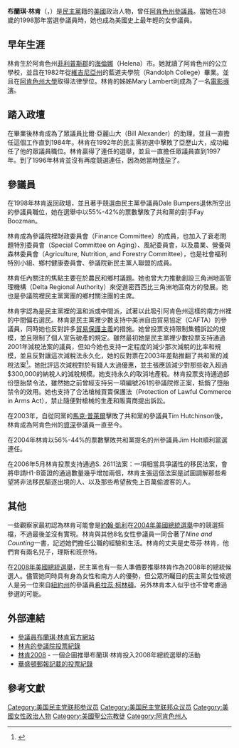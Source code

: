 {{noteTA
|G1=PP
|1=zh-hans:布兰琪·林肯;zh-hant:布蘭琪·林肯;zh-cn:布兰奇·林肯
|2=zh-hans:布兰琪;zh-hant:布蘭琪;zh-cn:布兰奇}}
{{Infobox Senator 
| name=布蘭琪·林肯
| nationality=美國
| image name=Blanche Lincoln official portrait.jpg
| jr/sr and state=美國[[阿肯色州|阿肯色州]][[參議員資歷|資深]]參議員
| party=[[民主黨_(美國)|民主黨]]
| term_start=1999年1月3日–2011年1月3日
| alongside=馬克·普萊爾
| preceded=Dale Bumpers
| succeeded=[[约翰·博兹曼|约翰·博兹曼]]
| date of birth=1960年9月30日
| place of birth={{USA}}[[阿肯色州|阿肯色州]][[海倫娜_(阿肯色州)|海倫娜]]
| dead=在世
| date of death=
| place of death=
| spouse=史蒂芬·林肯
| religion=[[美国圣公会|圣公会]]
}}

'''布蘭琪·林肯'''（'''{{lang|en|Blanche Lincoln}}'''，{{bd|1960年|9月30日|||Lincoln, Blanche}}）是[[民主黨_(美國)|民主黨]]籍的[[美國|美國]]政治人物，曾任[[阿肯色州|阿肯色州]][[美國參議院|參議員]]。當她在38歲的1998那年當選參議員時，她也成為美國史上最年輕的女參議員。

==早年生涯==

林肯生於阿肯色州[[菲利普斯郡_(阿肯色州)|菲利普斯郡]]的[[海倫娜_(阿肯色州)|海倫娜]]（Helena）市。她就讀了阿肯色州的公立學校，並且在1982年從[[維吉尼亞州|維吉尼亞州]]的藍道夫學院（Randolph College）畢業。並且在[[阿肯色州大學|阿肯色州大學]]取得法律學位。林肯的姊姊Mary Lambert則成為了一名[[電影導演|電影導演]]。

==踏入政壇==

在畢業後林肯成為了眾議員比爾·亞麗山大（Bill Alexander）的助理，並且一直擔任這個工作直到1984年。林肯在1992年的民主黨初選中擊敗了亞歷山大，成功繼任了他的眾議員職位。林肯贏得了連任的選舉，並且一直擔任眾議員直到1997年。到了1996年林肯並沒有再度競選連任，因為她當時[[懷孕|懷孕]]了。

==參議員==

在1998年林肯返回政壇，並且著手競選由民主黨參議員Dale Bumpers退休所空出的參議員職位，她在選舉中以55%-42%的票數擊敗了共和黨的對手Fay Boozman。

林肯成為參議院裡財政委員會（Finance Committee）的成員，也加入了衰老問題特別委員會（Special Committee on Aging）、風紀委員會，以及農業、營養與森林委員會（Agriculture, Nutrition, and Forestry Committee），也是社會福利特別小組、鄉村健康委員會、參議院新民主黨人聯盟的成員。

林肯任內關注的焦點主要在於農民和鄉村議題。她也曾大力推動創設三角洲地區管理機構（Delta Regional Authority）來促進密西西比三角洲地區南方的發展。她也是參議院裡民主黨黨團的鄉村關注團的主席。

林肯字認為是民主黨裡的溫和派或中間派，試著以此吸引阿肯色州這樣的南方州裡的中間偏右選民。林肯是民主黨裡少數支持中美洲自由貿易協定（CAFTA）的參議員，同時她也反對許多[[貿易保護主義|貿易保護主義]]的措施。她曾投票支持限制集體訴訟的規模，並且限制了個人宣告破產的規定。雖然最初她是民主黨裡少數投票支持通過2001年減稅法案的議員，但如今她也支持一定程度的減少那次減稅的比率和規模，並且反對讓這次減稅法永久化，她的反對票在2003年差點推翻了共和黨的減稅法案<ref>{{Cite web |url=http://www.nationalreview.com/script/printpage.p?ref=%2Fcomment%2Fcomment-carney051903.asp |title=存档副本 |accessdate=2020-10-08 |archive-date=2007-12-26 |archive-url=https://web.archive.org/web/20071226005925/http://www.nationalreview.com/script/printpage.p?ref=%2Fcomment%2Fcomment-carney051903.asp |dead-url=no }}</ref>。她批評這次減稅對於有錢人太過優惠，並主張應該減少對那些收入超過$300,000的納稅人的減稅規模。她支持永久的取消地產稅。林肯投票支持通過部份墮胎禁令法，雖然她之前曾經支持另一項編號261的參議院修正案，抵銷了墮胎禁令的效用。她也支持了合法槍械買賣保護法（Protection of Lawful Commerce in Arms Act），禁止隨便對槍械的生產和販賣商提出訴訟。

在2003年，自從同黨的[[馬克·普萊爾|馬克·普萊爾]]擊敗了共和黨的參議員Tim Hutchinson後，林肯成為阿肯色州的[[參議員資歷|資深]]參議員一直至今。

在2004年林肯以56%-44%的票數擊敗共和黨提名的州參議員Jim Holt順利當選連任。

在2006年5月林肯投票支持通過S. 2611法案：一項相當具爭議性的移民法案，會將申請H1-B簽證的通過數量幾乎增加兩倍，林肯主張這個法案是試圖調解那些希望將非法移民驅逐出境的人、以及那些希望赦免上百萬偷渡客的人。

==其他==

一些觀察家最初認為林肯可能會是[[約翰·凱瑞|約翰·凱利]]在[[2004年美國總統選舉|2004年美國總統選舉]]中的競選搭檔，不過最後並沒有實現。林肯與其他8名女性參議員一同合著了''Nine and Counting''一書，記述她們擔任公職的經驗和生活。林肯的丈夫是史蒂芬·林肯，他們育有兩名兒子，理斯和班奈特。

在[[2008年美國總統選舉|2008年美國總統選舉]]，民主黨也有一些人準備要推舉林肯作為2008年的總統候選人。儘管她同時具有身為女性和南方人的優勢，但公眾所矚目的民主黨女性候選人是另一位來自[[紐約州|紐約州]]的參議員[[希拉蕊·柯林頓|希拉蕊·柯林頓]]。另外林肯本人似乎也不曾考慮過參選的可能。

==外部連結==
*[https://web.archive.org/web/19991002063332/http://lincoln.senate.gov/ 參議員布蘭琪·林肯官方網站]
*[http://www.ontheissues.org/Senate/Blanche_Lambert_Lincoln.htm 林肯的參議院投票紀錄] {{Wayback|url=http://www.ontheissues.org/Senate/Blanche_Lambert_Lincoln.htm |date=20070205090056 }}
*[https://web.archive.org/web/20070123200449/http://www.lincoln2008.com/ 林肯2008] - 一個企圖推舉布蘭琪·林肯投入2008年總統選舉的活動
*[https://web.archive.org/web/20070204072250/http://projects.washingtonpost.com/congress/members/l000035/ 華盛頓郵報記載的投票紀錄]

== 參考文獻 ==
{{reflist}}

{{start box}}
{{s-par|us-sen}}
{{s-before|William Alexander}}
{{s-title|[[美國眾議院|美國阿肯色州眾議員（第1選區）]]|1993—1997}}
{{s-after|Marion Berry}}
{{U.S. Senator box| before=Dale Bumpers | state=阿肯色州| class=3| years=1999-2011| after=[[约翰·博兹曼|约翰·博兹曼]]| alongside=|[[馬克·普萊爾|馬克·普萊爾]]| }}
{{end box}}
{{美国参议院农业营养学和林业委员会主席}}
{{Authority control}}
{{DEFAULTSORT:Lincoln, Blanche}}
[[Category:美国民主党联邦参议员|Category:美国民主党联邦参议员]]
[[Category:美国民主党联邦众议员|Category:美国民主党联邦众议员]]
[[Category:美國女性政治人物|Category:美國女性政治人物]]
[[Category:美國聖公宗教徒|Category:美國聖公宗教徒]]
[[Category:阿肯色州人|Category:阿肯色州人]]
